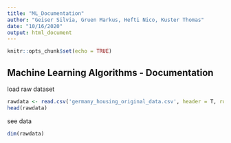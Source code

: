 ```yaml
---
title: "ML_Documentation"
author: "Geiser Silvia, Gruen Markus, Hefti Nico, Kuster Thomas"
date: "10/16/2020"
output: html_document
---
```


```r
knitr::opts_chunk$set(echo = TRUE)
```



## Machine Learning Algorithms - Documentation 

load raw dataset
```r
rawdata <- read.csv('germany_housing_original_data.csv', header = T, row.names = 'X')
head(rawdata)
```

see data
```r
dim(rawdata)
```